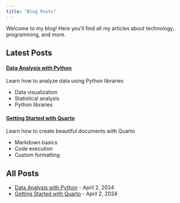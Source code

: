 ```yaml
---
title: "Blog Posts"
---
```


::: {.lead}
Welcome to my blog! Here you'll find all my articles about technology, programming, and more.
:::

## Latest Posts

::: {.link-cards}
::: {.card}
::: {.card-title}
#### [Data Analysis with Python](/blog/data-analysis.ipynb)
:::

::: {.card-subtitle}
Learn how to analyze data using Python libraries
:::

::: {.card-body}
- Data visualization
- Statistical analysis
- Python libraries
:::
:::

::: {.card}
::: {.card-title}
#### [Getting Started with Quarto](/blog/getting-started)
:::

::: {.card-subtitle}
Learn how to create beautiful documents with Quarto
:::

::: {.card-body}
- Markdown basics
- Code execution
- Custom formatting
:::
:::
:::

## All Posts

- [Data Analysis with Python](/blog/data-analysis.ipynb) - April 2, 2024
- [Getting Started with Quarto](/blog/getting-started) - April 2, 2024


